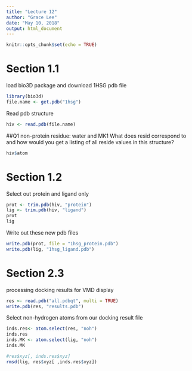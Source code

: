```yaml
---
title: "Lecture 12"
author: "Grace Lee"
date: "May 10, 2018"
output: html_document
---
```


```r
knitr::opts_chunk$set(echo = TRUE)
```

# Section 1.1

load bio3D package and download 1HSG pdb file
```r
library(bio3d)
file.name <- get.pdb("1hsg")
```

Read pdb structure
```r
hiv <- read.pdb(file.name)
```

##Q1
non-protein residue: water and MK1
What does resid correspond to and how would you get a listing of all reside values in this structure?
```r
hiv$atom
```

# Section 1.2

Select out protein and ligand only
```r
prot <- trim.pdb(hiv, "protein")
lig <- trim.pdb(hiv, "ligand")
prot
lig
```

Write out these new pdb files
```r
write.pdb(prot, file = "1hsg_protein.pdb")
write.pdb(lig, "1hsg_ligand.pdb")
```

# Section 2.3
processing docking results for VMD display
```r
res <- read.pdb("all.pdbqt", multi = TRUE)
write.pdb(res, "results.pdb")
```

Select non-hydrogen atoms from our docking result file
```r
inds.res<- atom.select(res, "noh")
inds.res
inds.MK <- atom.select(lig, "noh")
inds.MK
```


```r
#res$xyz[, inds.res$xyz]
rmsd(lig, res$xyz[ ,inds.res$xyz])
```

